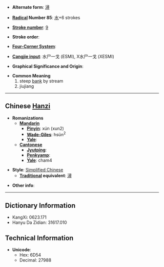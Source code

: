 * '''Alternate form''': [[潯]]

* '''[[Wiktionary:Chinese radical index| Radical]] Number 85''': [[Wiktionary:Chinese radical index 水|水]]+6 strokes

* '''[[Wiktionary:Chinese total strokes index|Stroke number]]''': [[Wiktionary:Chinese total strokes index 9|9]]

* '''Stroke order''': 

* '''[[Wiktionary:Chinese four corner index|Four-Corner System]]''': 

* '''[[Wiktionary:Chinese Cangjie index|Cangjie input]]''': 水尸一戈 (ESMI), X水尸一戈 (XESMI)

* '''Graphical Significance and Origin''': 

* '''Common Meaning'''
*#steep [[bank]] by stream
*# jiujiang<!-- huh? -->

----

== Chinese [[Hanzi]] ==

* '''Romanizations'''
** '''[[Mandarin]]'''
*** '''[[Pinyin]]''': xún (xun2)
*** '''[[Wade-Giles]]''': hsün<sup>2</sup>
*** '''[[Yale]]''': 
** '''[[Cantonese]]'''
*** '''[[Jyutping]]''':
*** '''[[Penkyamp]]''': 
*** '''[[Yale]]''': cham4

* '''Style''': [[Simplified Chinese]] 
** '''[[Traditional Chinese|Traditional]] equivalent''': [[潯]]

* '''Other info''': 

----

== Dictionary Information ==

* KangXi: 0623.171
* Hanyu Da Zidian: 31617.010

== Technical Information ==

* '''Unicode''':
** Hex: 6D54
** Decimal: 27988